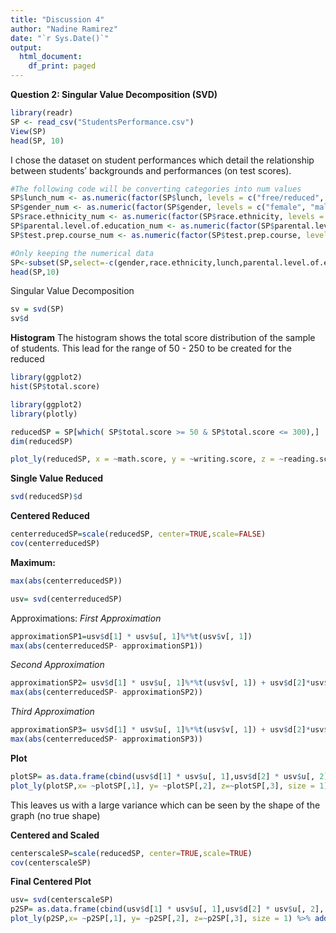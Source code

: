 ```yaml
---
title: "Discussion 4"
author: "Nadine Ramirez"
date: "`r Sys.Date()`"
output:
  html_document:
    df_print: paged
---
```


**Question 2: Singular Value Decomposition (SVD)**

```r
library(readr)
SP <- read_csv("StudentsPerformance.csv")
View(SP)
head(SP, 10)

```
I chose the dataset on student performances which detail the relationship between students' backgrounds and performances (on test scores). 

```r
#The following code will be converting categories into num values 
SP$lunch_num <- as.numeric(factor(SP$lunch, levels = c("free/reduced", "standard")))
SP$gender_num <- as.numeric(factor(SP$gender, levels = c("female", "male"))) 
SP$race.ethnicity_num <- as.numeric(factor(SP$race.ethnicity, levels = c("group A", "group B", "group C", "group D", "group E"))) 
SP$parental.level.of.education_num <- as.numeric(factor(SP$parental.level.of.education, levels = c("some college", "high school", "associate's degree", "master's degree", "bachelor's degree", "some high school")))
SP$test.prep.course_num <- as.numeric(factor(SP$test.prep.course, levels = c("completed", "none")))

```


```r
#Only keeping the numerical data
SP<-subset(SP,select=-c(gender,race.ethnicity,lunch,parental.level.of.education,test.prep.course))
head(SP,10)
```

Singular Value Decomposition
```r
sv = svd(SP)
sv$d
```

**Histogram**
The histogram shows the total score distribution of the sample of students. This lead for the range of 50 - 250 to be created for the reduced
```r
library(ggplot2)
hist(SP$total.score)
```





```r
library(ggplot2)
library(plotly)
```


```r
reducedSP = SP[which( SP$total.score >= 50 & SP$total.score <= 300),]
dim(reducedSP)

plot_ly(reducedSP, x = ~math.score, y = ~writing.score, z = ~reading.score,size = 1) %>% add_markers(color = ~total.score)
```

**Single Value Reduced**
```r
svd(reducedSP)$d

```
**Centered Reduced**
```r
centerreducedSP=scale(reducedSP, center=TRUE,scale=FALSE)
cov(centerreducedSP)

```
**Maximum:**
```r
max(abs(centerreducedSP))
```
```r
usv= svd(centerreducedSP)
```

Approximations:
*First Approximation*
```r
approximationSP1=usv$d[1] * usv$u[, 1]%*%t(usv$v[, 1])
max(abs(centerreducedSP- approximationSP1))
```
*Second Approximation*

```r
approximationSP2= usv$d[1] * usv$u[, 1]%*%t(usv$v[, 1]) + usv$d[2]*usv$u[, 2]%*%t(usv$v[, 2]) 
max(abs(centerreducedSP- approximationSP2))
```

*Third Approximation*
```r
approximationSP3= usv$d[1] * usv$u[, 1]%*%t(usv$v[, 1]) + usv$d[2]*usv$u[, 2]%*%t(usv$v[, 2]) +usv$d[3] * usv$u[, 3]%*%t(usv$v[, 3])
max(abs(centerreducedSP- approximationSP3))
```

**Plot**

```r
plotSP= as.data.frame(cbind(usv$d[1] * usv$u[, 1],usv$d[2] * usv$u[, 2], usv$d[3] * usv$u[, 3]))
plot_ly(plotSP,x= ~plotSP[,1], y= ~plotSP[,2], z=~plotSP[,3], size = 1) %>% add_markers(color = ~reducedSP$total.score)
```

This leaves us with a large variance which can be seen by the shape of the graph (no true shape)

**Centered and Scaled**
```r
centerscaleSP=scale(reducedSP, center=TRUE,scale=TRUE)
cov(centerscaleSP)
```

**Final Centered Plot**
```r
usv= svd(centerscaleSP)
p2SP= as.data.frame(cbind(usv$d[1] * usv$u[, 1],usv$d[2] * usv$u[, 2], usv$d[3] * usv$u[, 3]))
plot_ly(p2SP,x= ~p2SP[,1], y= ~p2SP[,2], z=~p2SP[,3], size = 1) %>% add_markers(color = ~reducedSP$total.score)
```

